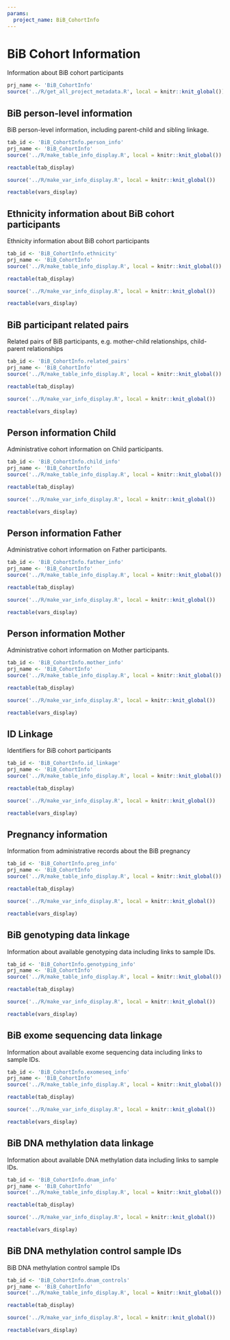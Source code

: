 ```yaml
---
params:
  project_name: BiB_CohortInfo
---
```




# BiB Cohort Information {#BiB_CohortInfo}


Information about BiB cohort participants



```r
prj_name <- 'BiB_CohortInfo'
source('../R/get_all_project_metadata.R', local = knitr::knit_global())
```
## BiB person-level information {#BiB_CohortInfo.person_info}


BiB person-level information, including parent-child and sibling linkage.



```r
tab_id <- 'BiB_CohortInfo.person_info'
prj_name <- 'BiB_CohortInfo'
source('../R/make_table_info_display.R', local = knitr::knit_global())
```



```r
reactable(tab_display)
```



```r
source('../R/make_var_info_display.R', local = knitr::knit_global())
```



```r
reactable(vars_display)
```



## Ethnicity information about BiB cohort participants {#BiB_CohortInfo.ethnicity}


Ethnicity information about BiB cohort participants



```r
tab_id <- 'BiB_CohortInfo.ethnicity'
prj_name <- 'BiB_CohortInfo'
source('../R/make_table_info_display.R', local = knitr::knit_global())
```



```r
reactable(tab_display)
```



```r
source('../R/make_var_info_display.R', local = knitr::knit_global())
```



```r
reactable(vars_display)
```



## BiB participant related pairs {#BiB_CohortInfo.related_pairs}


Related pairs of BiB participants, e.g. mother-child relationships, child-parent relationships



```r
tab_id <- 'BiB_CohortInfo.related_pairs'
prj_name <- 'BiB_CohortInfo'
source('../R/make_table_info_display.R', local = knitr::knit_global())
```



```r
reactable(tab_display)
```



```r
source('../R/make_var_info_display.R', local = knitr::knit_global())
```



```r
reactable(vars_display)
```



## Person information Child {#BiB_CohortInfo.child_info}


Administrative cohort information on Child participants.



```r
tab_id <- 'BiB_CohortInfo.child_info'
prj_name <- 'BiB_CohortInfo'
source('../R/make_table_info_display.R', local = knitr::knit_global())
```



```r
reactable(tab_display)
```



```r
source('../R/make_var_info_display.R', local = knitr::knit_global())
```



```r
reactable(vars_display)
```



## Person information Father {#BiB_CohortInfo.father_info}


Administrative cohort information on Father participants.



```r
tab_id <- 'BiB_CohortInfo.father_info'
prj_name <- 'BiB_CohortInfo'
source('../R/make_table_info_display.R', local = knitr::knit_global())
```



```r
reactable(tab_display)
```



```r
source('../R/make_var_info_display.R', local = knitr::knit_global())
```



```r
reactable(vars_display)
```



## Person information Mother {#BiB_CohortInfo.mother_info}


Administrative cohort information on Mother participants.



```r
tab_id <- 'BiB_CohortInfo.mother_info'
prj_name <- 'BiB_CohortInfo'
source('../R/make_table_info_display.R', local = knitr::knit_global())
```



```r
reactable(tab_display)
```



```r
source('../R/make_var_info_display.R', local = knitr::knit_global())
```



```r
reactable(vars_display)
```



## ID Linkage {#BiB_CohortInfo.id_linkage}


Identifiers for BiB cohort participants



```r
tab_id <- 'BiB_CohortInfo.id_linkage'
prj_name <- 'BiB_CohortInfo'
source('../R/make_table_info_display.R', local = knitr::knit_global())
```



```r
reactable(tab_display)
```



```r
source('../R/make_var_info_display.R', local = knitr::knit_global())
```



```r
reactable(vars_display)
```



## Pregnancy information {#BiB_CohortInfo.preg_info}


Information from administrative records about the BiB pregnancy



```r
tab_id <- 'BiB_CohortInfo.preg_info'
prj_name <- 'BiB_CohortInfo'
source('../R/make_table_info_display.R', local = knitr::knit_global())
```



```r
reactable(tab_display)
```



```r
source('../R/make_var_info_display.R', local = knitr::knit_global())
```



```r
reactable(vars_display)
```



## BiB genotyping data linkage {#BiB_CohortInfo.genotyping_info}


Information about available genotyping data including links to sample IDs.



```r
tab_id <- 'BiB_CohortInfo.genotyping_info'
prj_name <- 'BiB_CohortInfo'
source('../R/make_table_info_display.R', local = knitr::knit_global())
```



```r
reactable(tab_display)
```



```r
source('../R/make_var_info_display.R', local = knitr::knit_global())
```



```r
reactable(vars_display)
```



## BiB exome sequencing data linkage {#BiB_CohortInfo.exomeseq_info}


Information about available exome sequencing data including links to sample IDs.



```r
tab_id <- 'BiB_CohortInfo.exomeseq_info'
prj_name <- 'BiB_CohortInfo'
source('../R/make_table_info_display.R', local = knitr::knit_global())
```



```r
reactable(tab_display)
```



```r
source('../R/make_var_info_display.R', local = knitr::knit_global())
```



```r
reactable(vars_display)
```



## BiB DNA methylation data linkage {#BiB_CohortInfo.dnam_info}


Information about available DNA methylation data including links to sample IDs.



```r
tab_id <- 'BiB_CohortInfo.dnam_info'
prj_name <- 'BiB_CohortInfo'
source('../R/make_table_info_display.R', local = knitr::knit_global())
```



```r
reactable(tab_display)
```



```r
source('../R/make_var_info_display.R', local = knitr::knit_global())
```



```r
reactable(vars_display)
```



## BiB DNA methylation control sample IDs {#BiB_CohortInfo.dnam_controls}


BiB DNA methylation control sample IDs



```r
tab_id <- 'BiB_CohortInfo.dnam_controls'
prj_name <- 'BiB_CohortInfo'
source('../R/make_table_info_display.R', local = knitr::knit_global())
```



```r
reactable(tab_display)
```



```r
source('../R/make_var_info_display.R', local = knitr::knit_global())
```



```r
reactable(vars_display)
```



